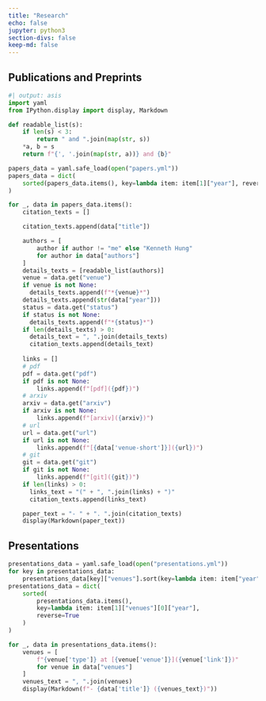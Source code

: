 ```yaml
---
title: "Research"
echo: false
jupyter: python3
section-divs: false
keep-md: false
---
```


## Publications and Preprints

```python
#| output: asis
import yaml
from IPython.display import display, Markdown

def readable_list(s):
    if len(s) < 3:
        return " and ".join(map(str, s))
    *a, b = s
    return f"{', '.join(map(str, a))} and {b}"

papers_data = yaml.safe_load(open("papers.yml"))
papers_data = dict(
    sorted(papers_data.items(), key=lambda item: item[1]["year"], reverse=True)
)

for _, data in papers_data.items():
    citation_texts = []

    citation_texts.append(data["title"])

    authors = [
        author if author != "me" else "Kenneth Hung"
        for author in data["authors"]
    ]
    details_texts = [readable_list(authors)]
    venue = data.get("venue")
    if venue is not None:
      details_texts.append(f"*{venue}*")
    details_texts.append(str(data["year"]))
    status = data.get("status")
    if status is not None:
      details_texts.append(f"*{status}*")
    if len(details_texts) > 0:
      details_text = ", ".join(details_texts)
      citation_texts.append(details_text)
    
    links = []
    # pdf
    pdf = data.get("pdf")
    if pdf is not None:
        links.append(f"[pdf]({pdf})")
    # arxiv
    arxiv = data.get("arxiv")
    if arxiv is not None:
        links.append(f"[arxiv]({arxiv})")
    # url
    url = data.get("url")
    if url is not None:
        links.append(f"[{data['venue-short']}]({url})")
    # git
    git = data.get("git")
    if git is not None:
        links.append(f"[git]({git})")
    if len(links) > 0:
      links_text = "(" + ", ".join(links) + ")"
      citation_texts.append(links_text)

    paper_text = "- " + ". ".join(citation_texts)
    display(Markdown(paper_text))
```

## Presentations

```python
presentations_data = yaml.safe_load(open("presentations.yml"))
for key in presentations_data:
    presentations_data[key]["venues"].sort(key=lambda item: item["year"], reverse=True)
presentations_data = dict(
    sorted(
        presentations_data.items(),
        key=lambda item: item[1]["venues"][0]["year"],
        reverse=True
    )
)

for _, data in presentations_data.items():
    venues = [
        f"{venue['type']} at [{venue['venue']}]({venue['link']})"
        for venue in data["venues"]
    ]
    venues_text = ", ".join(venues)
    display(Markdown(f"- {data['title']} ({venues_text})"))
```